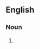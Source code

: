 ==English==

===Noun===
{{head|en|noun form|head=[[ticket]] [[tout]]s}}

# {{plural of|en|ticket tout}}